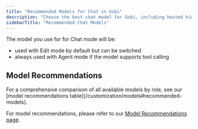 ```yaml
---
title: "Recommended Models for Chat in Gobi"
description: "Choose the best chat model for Gobi, including hosted high-performance options, fast speed/quality tradeoffs, and local privacy-first models."
sidebarTitle: "Recommended Chat Models"
---
```


The model you use for for Chat mode will be:

- used with Edit mode by default but can be switched
- always used with Agent mode if the model supports tool calling

## Model Recommendations

<ModelRecommendations role="chat_edit" />

<Info>
  For a comprehensive comparison of all available models by role, see our [model recommendations table](/customization/models#recommended-models).
</Info>

For model recommendations, please refer to our [Model Recommendations page](/customization/models).